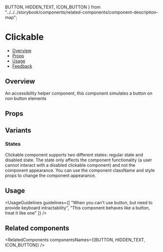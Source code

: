   BUTTON,
  HIDDEN_TEXT,
  ICON_BUTTON
} from "../../../storybook/components/related-components/component-description-map";

<Meta of={ClickableStories} />

# Clickable

- [Overview](#overview)
- [Props](#props)
- [Usage](#usage)
- [Feedback](#feedback)

## Overview

An accessibility helper component, this component simulates a button on non button elements

<Canvas>
  <Story of={ClickableStories.Overview} />
</Canvas>

## Props

<Controls />

## Variants

### States

Clickable component supports two different states: regular state and disabled state.
The state only affects the component functionality (a user cannot interact with a disabled clickable component) and not the component appearance.
You can use the component className and style props to change the component appearance.

<Canvas>
  <Story of={ClickableStories.States} />
</Canvas>

<TipHookSolution />

## Usage

<UsageGuidelines
  guidelines={[
    "When you can't use button, but need to provide keyboard intractability",
    "This component behaves like a button, treat it like one"
  ]}
/>

## Related components

<RelatedComponents componentsNames={[BUTTON, HIDDEN_TEXT, ICON_BUTTON]} />
